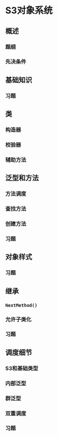 # S3对象系统 {#s3}

## 概述

### 题纲 {-} 

### 先决条件 {-}

## 基础知识

### 习题

## 类

### 构造器

### 校验器

### 辅助方法

## 泛型和方法

### 方法调度

### 查找方法

### 创建方法

### 习题

## 对象样式

### 习题

## 继承

### `NextMethod()`

### 允许子类化

### 习题

## 调度细节

### S3和基础类型

### 内部泛型

### 群泛型

### 双重调度

### 习题
